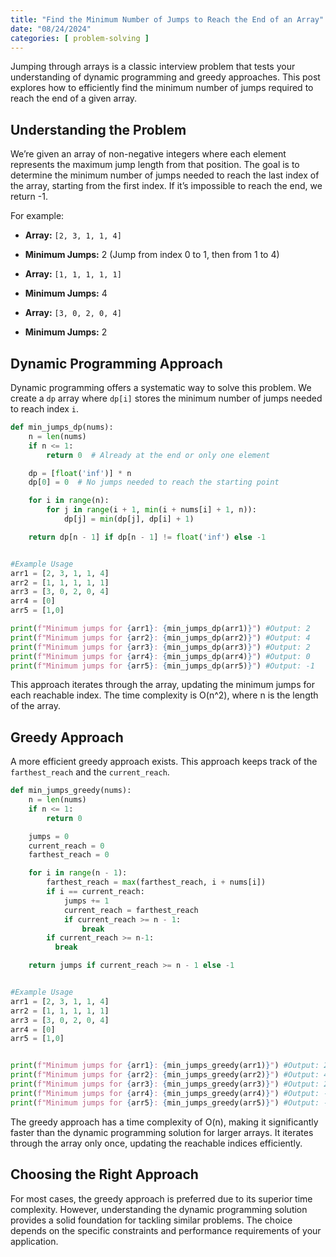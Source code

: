 ```yaml
---
title: "Find the Minimum Number of Jumps to Reach the End of an Array"
date: "08/24/2024"
categories: [ problem-solving ]
---
```


Jumping through arrays is a classic interview problem that tests your understanding of dynamic programming and greedy approaches.  This post explores how to efficiently find the minimum number of jumps required to reach the end of a given array.

## Understanding the Problem

We're given an array of non-negative integers where each element represents the maximum jump length from that position. The goal is to determine the minimum number of jumps needed to reach the last index of the array, starting from the first index.  If it's impossible to reach the end, we return -1.

For example:

* **Array:** `[2, 3, 1, 1, 4]`
* **Minimum Jumps:** 2 (Jump from index 0 to 1, then from 1 to 4)

* **Array:** `[1, 1, 1, 1, 1]`
* **Minimum Jumps:** 4

* **Array:** `[3, 0, 2, 0, 4]`
* **Minimum Jumps:** 2


## Dynamic Programming Approach

Dynamic programming offers a systematic way to solve this problem.  We create a `dp` array where `dp[i]` stores the minimum number of jumps needed to reach index `i`.

```python
def min_jumps_dp(nums):
    n = len(nums)
    if n <= 1:
        return 0  # Already at the end or only one element

    dp = [float('inf')] * n
    dp[0] = 0  # No jumps needed to reach the starting point

    for i in range(n):
        for j in range(i + 1, min(i + nums[i] + 1, n)):
            dp[j] = min(dp[j], dp[i] + 1)

    return dp[n - 1] if dp[n - 1] != float('inf') else -1


#Example Usage
arr1 = [2, 3, 1, 1, 4]
arr2 = [1, 1, 1, 1, 1]
arr3 = [3, 0, 2, 0, 4]
arr4 = [0]
arr5 = [1,0]

print(f"Minimum jumps for {arr1}: {min_jumps_dp(arr1)}") #Output: 2
print(f"Minimum jumps for {arr2}: {min_jumps_dp(arr2)}") #Output: 4
print(f"Minimum jumps for {arr3}: {min_jumps_dp(arr3)}") #Output: 2
print(f"Minimum jumps for {arr4}: {min_jumps_dp(arr4)}") #Output: 0
print(f"Minimum jumps for {arr5}: {min_jumps_dp(arr5)}") #Output: -1

```

This approach iterates through the array, updating the minimum jumps for each reachable index.  The time complexity is O(n^2), where n is the length of the array.


## Greedy Approach

A more efficient greedy approach exists. This approach keeps track of the `farthest_reach` and the `current_reach`.

```python
def min_jumps_greedy(nums):
    n = len(nums)
    if n <= 1:
        return 0

    jumps = 0
    current_reach = 0
    farthest_reach = 0

    for i in range(n - 1):
        farthest_reach = max(farthest_reach, i + nums[i])
        if i == current_reach:
            jumps += 1
            current_reach = farthest_reach
            if current_reach >= n - 1:
                break
        if current_reach >= n-1:
          break

    return jumps if current_reach >= n - 1 else -1


#Example Usage
arr1 = [2, 3, 1, 1, 4]
arr2 = [1, 1, 1, 1, 1]
arr3 = [3, 0, 2, 0, 4]
arr4 = [0]
arr5 = [1,0]


print(f"Minimum jumps for {arr1}: {min_jumps_greedy(arr1)}") #Output: 2
print(f"Minimum jumps for {arr2}: {min_jumps_greedy(arr2)}") #Output: 4
print(f"Minimum jumps for {arr3}: {min_jumps_greedy(arr3)}") #Output: 2
print(f"Minimum jumps for {arr4}: {min_jumps_greedy(arr4)}") #Output: -1
print(f"Minimum jumps for {arr5}: {min_jumps_greedy(arr5)}") #Output: -1
```

The greedy approach has a time complexity of O(n), making it significantly faster than the dynamic programming solution for larger arrays.  It iterates through the array only once, updating the reachable indices efficiently.


## Choosing the Right Approach

For most cases, the greedy approach is preferred due to its superior time complexity. However, understanding the dynamic programming solution provides a solid foundation for tackling similar problems.  The choice depends on the specific constraints and performance requirements of your application.

